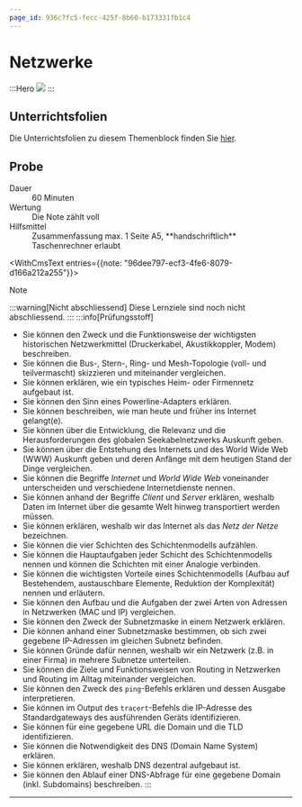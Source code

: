 ```yaml
---
page_id: 936c7fc5-fecc-425f-8b60-b173331fb1c4
---
```



# Netzwerke
:::Hero
  ![](./img/www-around-wikipedia.png)
:::

## Unterrichtsfolien
Die Unterrichtsfolien zu diesem Themenblock finden Sie [hier](https://erzbe-my.sharepoint.com/:f:/g/personal/silas_berger_gbsl_ch/EjAldYfS4sBOpYrvJDosqiMByMNQYZjwdf24I761-PtOOA?e=bV4njC).

## Probe
<DefinitionList>
  <dt>Dauer</dt>
  <dd>60 Minuten</dd>

  <dt>Wertung</dt>
  <dd>Die Note zählt voll</dd>

  <dt>Hilfsmittel</dt>
  <dd>Zusammenfassung max. 1 Seite A5, **handschriftlich**</dd>
  <dd>Taschenrechner erlaubt</dd>

  <WithCmsText entries={{note: "96dee797-ecf3-4fe6-8079-d166a212a255"}}>
    <dt>Note</dt>
    <dd>__<CmsText name="note" />__</dd>
  </WithCmsText>
</DefinitionList>

:::warning[Nicht abschliessend]
Diese Lernziele sind noch nicht abschliessend.
:::
:::info[Prüfungsstoff]
- Sie können den Zweck und die Funktionsweise der wichtigsten historischen Netzwerkmittel (Druckerkabel, Akustikkoppler, Modem) beschreiben.
- Sie können die Bus-, Stern-, Ring- und Mesh-Topologie (voll- und teilvermascht) skizzieren und miteinander vergleichen.
- Sie können erklären, wie ein typisches Heim- oder Firmennetz aufgebaut ist.
- Sie können den Sinn eines Powerline-Adapters erklären.
- Sie können beschreiben, wie man heute und früher ins Internet gelangt(e).
- Sie können über die Entwicklung, die Relevanz und die Herausforderungen des globalen Seekabelnetzwerks Auskunft geben.
- Sie können über die Entstehung des Internets und des World Wide Web (WWW) Auskunft geben und deren Anfänge mit dem heutigen Stand der Dinge vergleichen.
- Sie können die Begriffe _Internet_ und _World Wide Web_ voneinander unterscheiden und verschiedene Internetdienste nennen.
- Sie können anhand der Begriffe _Client_ und _Server_ erklären, weshalb Daten im Internet über die gesamte Welt hinweg transportiert werden müssen.
- Sie können erklären, weshalb wir das Internet als das _Netz der Netze_ bezeichnen.
- Sie können die vier Schichten des Schichtenmodells aufzählen.
- Sie können die Hauptaufgaben jeder Schicht des Schichtenmodells nennen und können die Schichten mit einer Analogie verbinden.
- Sie können die wichtigsten Vorteile eines Schichtenmodells (Aufbau auf Bestehendem, austauschbare Elemente, Reduktion der Komplexität) nennen und erläutern.
- Sie können den Aufbau und die Aufgaben der zwei Arten von Adressen in Netzwerken (MAC und IP) vergleichen.
- Sie können den Zweck der Subnetzmaske in einem Netzwerk erklären.
- Die können anhand einer Subnetzmaske bestimmen, ob sich zwei gegebene IP-Adressen im gleichen Subnetz befinden.
- Sie können Gründe dafür nennen, weshalb wir ein Netzwerk (z.B. in einer Firma) in mehrere Subnetze unterteilen.
- Sie können die Ziele und Funktionsweisen von Routing in Netzwerken und Routing im Alltag miteinander vergleichen.
- Sie können den Zweck des `ping`-Befehls erklären und dessen Ausgabe interpretieren.
- Sie können im Output des `tracert`-Befehls die IP-Adresse des Standardgateways des ausführenden Geräts identifizieren.
- Sie können für eine gegebene URL die Domain und die TLD identifizieren.
- Sie können die Notwendigkeit des DNS (Domain Name System) erklären.
- Sie können erklären, weshalb DNS dezentral aufgebaut ist.
- Sie können den Ablauf einer DNS-Abfrage für eine gegebene Domain (inkl. Subdomains) beschreiben.
:::

---
